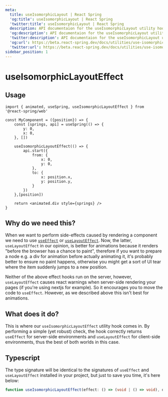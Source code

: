 ```yaml
---
meta:
  title: useIsomorphicLayout | React Spring
  'og:title': useIsomorphicLayout | React Spring
  'twitter:title': useIsomorphicLayout | React Spring
  description: API documentaion for the useIsomorphicLayout utility hook in React Spring.
  'og:description': API documentaion for the useIsomorphicLayout utility hook in React Spring.
  'twitter:description': API documentaion for the useIsomorphicLayout utility hook in React Spring.
  'og:url': https://beta.react-spring.dev/docs/utilities/use-isomorphic-layout-effect
  'twitter:url': https://beta.react-spring.dev/docs/utilities/use-isomorphic-layout-effect
sidebar_position: 1
---
```


# useIsomorphicLayoutEffect

## Usage

```tsx lines=1,9-20
import { animated, useSpring, useIsomorphicLayoutEffect } from '@react-spring/web'

const MyComponent = ({position}) => {
    const [springs, api] = useSpring(() => {
        y: 0,
        x: 0,
    }, [])

    useIsomorphicLayoutEffect(() => {
        api.start({
            from: {
                x: 0,
                y: 0,
            },
            to: {
                x: position.x,
                y: position.y,
            }
        })
    },[position])

    return <animated.div style={springs} />
}
```

## Why do we need this?

When we want to perform side-effects caused by rendering a component we need to
use [`useEffect`](https://reactjs.org/docs/hooks-reference.html#useeffect) or [`useLayoutEffect`](https://reactjs.org/docs/hooks-reference.html#uselayouteffect).
Now, the latter, `useLayoutEffect` in our opinion, is better for animations because it renders
"before the browser has a chance to paint", therefore if you want to prepare a node e.g. a div
for animation before actually animating it, it's probably better to ensure no paint happens, otherwise
you might get a sort of UI tear where the item suddenly jumps to a new position.

Neither of the above effect hooks run on the server, however, `useLayoutEffect` causes react warnings
when server-side rendering your pages (if you're using nextjs for example). So it encourages you
to move the code to `useEffect`. However, as we described above this isn't best for animations.

## What does it do?

This is where our `useIsomorphicLayoutEffect` utility hook comes in. By performing a simple (yet robust) check,
the hook correctly returns `useEffect` for server-side environments and `useLayoutEffect` for client-side
environments, thus the best of both worlds in this case.

## Typescript

The type signature will be identical to the signatures of `useEffect` and `useLayoutEffect` installed in
your project, but just to save you time, it's here below:

```ts
function useIsomorphicLayoutEffect(effect: () => (void | () => void), deps?: ReadonlyArray<unknown>)
```
